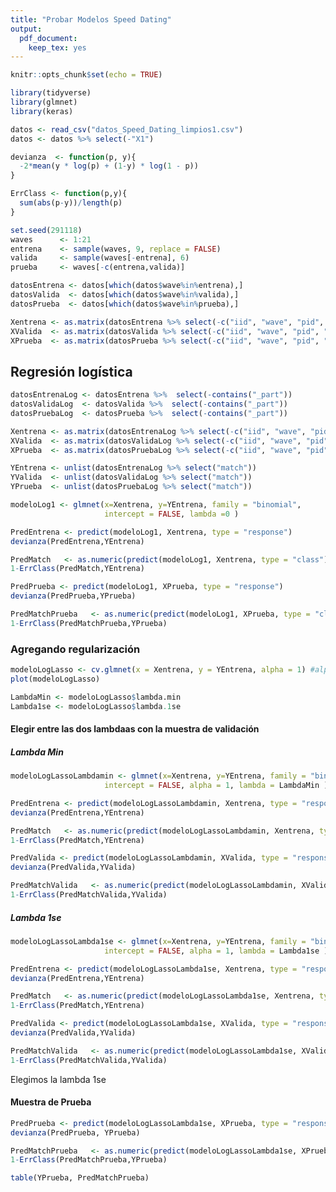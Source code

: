 ```yaml
---
title: "Probar Modelos Speed Dating"
output: 
  pdf_document: 
    keep_tex: yes
---
```


```r
knitr::opts_chunk$set(echo = TRUE)
```

```r
library(tidyverse)
library(glmnet)
library(keras)
```

```r
datos <- read_csv("datos_Speed_Dating_limpios1.csv")
datos <- datos %>% select(-"X1")
```

```r
devianza  <- function(p, y){
  -2*mean(y * log(p) + (1-y) * log(1 - p))
}

ErrClass <- function(p,y){
  sum(abs(p-y))/length(p)
}
```



```r
set.seed(291118)
waves      <- 1:21
entrena    <- sample(waves, 9, replace = FALSE)
valida     <- sample(waves[-entrena], 6)
prueba     <- waves[-c(entrena,valida)]

```

```r
datosEntrena <- datos[which(datos$wave%in%entrena),]
datosValida  <- datos[which(datos$wave%in%valida),]
datosPrueba  <- datos[which(datos$wave%in%prueba),]
```


```r
Xentrena <- as.matrix(datosEntrena %>% select(-c("iid", "wave", "pid", "match")))
XValida  <- as.matrix(datosValida %>% select(-c("iid", "wave", "pid", "match")))
XPrueba  <- as.matrix(datosPrueba %>% select(-c("iid", "wave", "pid", "match")))
```



## Regresión logística 

```r
datosEntrenaLog <- datosEntrena %>%  select(-contains("_part"))
datosValidaLog  <- datosValida %>%  select(-contains("_part"))
datosPruebaLog  <- datosPrueba %>%  select(-contains("_part"))

```


```r
Xentrena <- as.matrix(datosEntrenaLog %>% select(-c("iid", "wave", "pid", "match")))
XValida  <- as.matrix(datosValidaLog %>% select(-c("iid", "wave", "pid", "match")))
XPrueba  <- as.matrix(datosPruebaLog %>% select(-c("iid", "wave", "pid", "match")))
```

```r
YEntrena <- unlist(datosEntrenaLog %>% select("match"))
YValida  <- unlist(datosValidaLog %>% select("match"))
YPrueba  <- unlist(datosPruebaLog %>% select("match"))
```


```r
modeloLog1 <- glmnet(x=Xentrena, y=YEntrena, family = "binomial", 
                     intercept = FALSE, lambda =0 )
```


```r
PredEntrena <- predict(modeloLog1, Xentrena, type = "response")
devianza(PredEntrena,YEntrena)
```
```r
PredMatch   <- as.numeric(predict(modeloLog1, Xentrena, type = "class"))
1-ErrClass(PredMatch,YEntrena)
```




```r
PredPrueba <- predict(modeloLog1, XPrueba, type = "response")
devianza(PredPrueba,YPrueba)
```

```r
PredMatchPrueba   <- as.numeric(predict(modeloLog1, XPrueba, type = "class"))
1-ErrClass(PredMatchPrueba,YPrueba)
```

### Agregando regularización

```r
modeloLogLasso <- cv.glmnet(x = Xentrena, y = YEntrena, alpha = 1) #alpha=1 para lasso
plot(modeloLogLasso)

```


```r
LambdaMin <- modeloLogLasso$lambda.min
Lambda1se <- modeloLogLasso$lambda.1se
```

#### Elegir entre las dos lambdaas con la muestra de validación
##### Lambda Min

```r
modeloLogLassoLambdamin <- glmnet(x=Xentrena, y=YEntrena, family = "binomial", 
                     intercept = FALSE, alpha = 1, lambda = LambdaMin )
```


```r
PredEntrena <- predict(modeloLogLassoLambdamin, Xentrena, type = "response")
devianza(PredEntrena,YEntrena)
```

```r
PredMatch   <- as.numeric(predict(modeloLogLassoLambdamin, Xentrena, type = "class"))
1-ErrClass(PredMatch,YEntrena)
```


```r
PredValida <- predict(modeloLogLassoLambdamin, XValida, type = "response")
devianza(PredValida,YValida)
```

```r
PredMatchValida   <- as.numeric(predict(modeloLogLassoLambdamin, XValida, type = "class"))
1-ErrClass(PredMatchValida,YValida)
```
##### Lambda 1se

```r
modeloLogLassoLambda1se <- glmnet(x=Xentrena, y=YEntrena, family = "binomial", 
                     intercept = FALSE, alpha = 1, lambda = Lambda1se )
```


```r
PredEntrena <- predict(modeloLogLassoLambda1se, Xentrena, type = "response")
devianza(PredEntrena,YEntrena)
```

```r
PredMatch   <- as.numeric(predict(modeloLogLassoLambda1se, Xentrena, type = "class"))
1-ErrClass(PredMatch,YEntrena)
```


```r
PredValida <- predict(modeloLogLassoLambda1se, XValida, type = "response")
devianza(PredValida,YValida)
```

```r
PredMatchValida   <- as.numeric(predict(modeloLogLassoLambda1se, XValida, type = "class"))
1-ErrClass(PredMatchValida,YValida)
```

Elegimos la lambda 1se 

#### Muestra de Prueba
```r
PredPrueba <- predict(modeloLogLassoLambda1se, XPrueba, type = "response")
devianza(PredPrueba, YPrueba)
```

```r
PredMatchPrueba   <- as.numeric(predict(modeloLogLassoLambda1se, XPrueba, type = "class"))
1-ErrClass(PredMatchPrueba,YPrueba)
```

```r
table(YPrueba, PredMatchPrueba)
```

